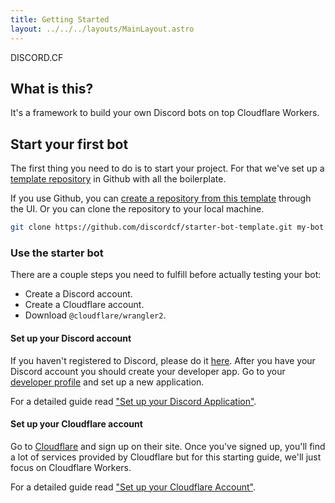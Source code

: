 ```yaml
---
title: Getting Started
layout: ../../../layouts/MainLayout.astro
---
```


<div
  id="#getting-started-logo"
  class="self-center
  font-bakbak text-8xl font-bold
  [background-image:var(--accent-gradient)]
  [background-size:400%]
  [background-position:0%]"
>
  <span class="m-0">DISCORD.CF</span>
</div>

## What is this?

It's a framework to build your own Discord bots on top Cloudflare Workers.

## Start your first bot

The first thing you need to do is to start your project.
For that we've set up a [template repository](https://github.com/discordcf/starter-bot-template) in Github
with all the boilerplate.

If you use Github, you can [create a repository from this template](https://docs.github.com/en/repositories/creating-and-managing-repositories/creating-a-repository-from-a-template) through the UI.
Or you can clone the repository to your local machine.

```bash
git clone https://github.com/discordcf/starter-bot-template.git my-bot
```

### Use the starter bot

There are a couple steps you need to fulfill before actually testing your bot:

- Create a Discord account.
- Create a Cloudflare account.
- Download `@cloudflare/wrangler2`.

#### Set up your Discord account

If you haven't registered to Discord, please do it [here](https://discord.com/register/).
After you have your Discord account you should create your developer app.
Go to your [developer profile](https://discord.com/developers/applications) and set up a new application.

For a detailed guide read ["Set up your Discord Application"](/en/learn/appendix/set-up-your-discord-application).

#### Set up your Cloudflare account

Go to [Cloudflare](https://dash.cloudflare.com/sign-up) and sign up on their site. Once you've signed up, you'll find a lot of
services provided by Cloudflare but for this starting guide, we'll just focus on Cloudflare Workers.

For a detailed guide read ["Set up your Cloudflare Account"](/en/learn/appendix/set-up-your-cloudflare-account).
